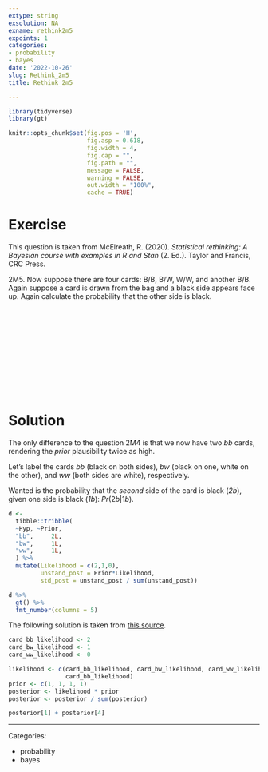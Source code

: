 ```yaml
---
extype: string
exsolution: NA
exname: rethink2m5
expoints: 1
categories:
- probability
- bayes
date: '2022-10-26'
slug: Rethink_2m5
title: Rethink_2m5

---
```




```r
library(tidyverse)
library(gt)
```


```r
knitr::opts_chunk$set(fig.pos = 'H',
                      fig.asp = 0.618,
                      fig.width = 4,
                      fig.cap = "", 
                      fig.path = "",
                      message = FALSE,
                      warning = FALSE,
                      out.width = "100%",
                      cache = TRUE)
```








# Exercise

This question is taken from McElreath, R. (2020). *Statistical rethinking: A Bayesian course with examples in R and Stan* (2. Ed.). Taylor and Francis, CRC Press.


2M5. Now suppose there are four cards: B/B, B/W, W/W, and another B/B. Again suppose a card is drawn from the bag and a black side appears face up. Again calculate the probability that the other side is black.



</br>
</br>
</br>
</br>
</br>
</br>
</br>
</br>
</br>
</br>

# Solution

The only difference to the question 2M4 is that we now have two *bb* cards, rendering the *prior* plausibility twice as high.

Let's label the cards *bb* (black on both sides), *bw* (black on one, white on the other), and *ww* (both sides are white), respectively.

Wanted is the probability that the *second* side of the card is black (*2b*), given one side is black (*1b*): $Pr(2b|1b)$.



```r
d <-
  tibble::tribble(
  ~Hyp, ~Prior,
  "bb",     2L, 
  "bw",     1L,   
  "ww",     1L, 
  ) %>% 
  mutate(Likelihood = c(2,1,0),
         unstand_post = Prior*Likelihood,
         std_post = unstand_post / sum(unstand_post))

```

```r
d %>% 
  gt() %>% 
  fmt_number(columns = 5)
```


The following solution is taken from [this source](https://sr2-solutions.wjakethompson.com/bayesian-inference.html).


```r
card_bb_likelihood <- 2
card_bw_likelihood <- 1
card_ww_likelihood <- 0

likelihood <- c(card_bb_likelihood, card_bw_likelihood, card_ww_likelihood,
                card_bb_likelihood)
prior <- c(1, 1, 1, 1)
posterior <- likelihood * prior
posterior <- posterior / sum(posterior)

posterior[1] + posterior[4]


```





---

Categories: 

- probability
- bayes

